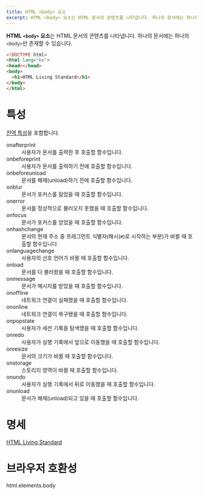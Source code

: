 ```yaml
---
title: HTML <body> 요소
excerpt: HTML <body> 요소는 HTML 문서의 콘텐츠를 나타냅니다. 하나의 문서에는 하나의 <body>만 존재할 수 있습니다.
---
```


**HTML `<body>` 요소**는 HTML 문서의 콘텐츠를 나타냅니다. 하나의 문서에는 하나의 `<body>`만 존재할 수 있습니다.

```html
<!DOCTYPE html>
<html lang="ko">
<head></head>
<body>
  <h1>HTML Living Standard</h1>
</body>
</html>
```

# 특성

[전역 특성](https://developer.mozilla.org/ko/docs/Web/HTML/Global_attributes)을 포함합니다.

<dl>
  <Term>onafterprint</Term>
  <dd>사용자가 문서를 출력한 후 호출할 함수입니다.</dd>
  <Term>onbeforeprint</Term>
  <dd>사용자가 문서를 출력하기 전에 호출할 함수입니다.</dd>
  <Term>onbeforeunload</Term>
  <dd>문서를 해제(unload)하기 전에 호출할 함수입니다.</dd>
  <Term>onblur</Term>
  <dd>문서가 포커스를 잃었을 때 호출할 함수입니다.</dd>
  <Term>onerror</Term>
  <dd>문서를 정상적으로 불러오지 못했을 때 호출할 함수입니다.</dd>
  <Term>onfocus</Term>
  <dd>문서가 포커스를 얻었을 때 호출할 함수입니다.</dd>
  <Term>onhashchange</Term>
  <dd>문서의 현재 주소 중 프래그먼트 식별자(해시(<code>#</code>)로 시작하는 부분)가 바뀔 때 호출할 함수입니다.</dd>
  <Term>onlanguagechange</Term>
  <dd>사용자의 선호 언어가 바뀔 때 호출할 함수입니다.</dd>
  <Term>onload</Term>
  <dd>문서를 다 불러왔을 때 호출할 함수입니다.</dd>
  <Term>onmessage</Term>
  <dd>문서가 메시지를 받았을 때 호출할 함수입니다.</dd>
  <Term>onoffline</Term>
  <dd>네트워크 연결이 실패했을 때 호출할 함수입니다.</dd>
  <Term>ononline</Term>
  <dd>네트워크 연결이 복구됐을 때 호출할 함수입니다.</dd>
  <Term>onpopstate</Term>
  <dd>사용자가 세션 기록을 탐색했을 때 호출할 함수입니다.</dd>
  <Term>onredo</Term>
  <dd>사용자가 실행 기록에서 앞으로 이동했을 때 호출할 함수입니다.</dd>
  <Term>onresize</Term>
  <dd>문서의 크기가 바뀔 때 호출할 함수입니다.</dd>
  <Term>onstorage</Term>
  <dd>스토리지 영역이 바뀔 때 호출할 함수입니다.</dd>
  <Term>onundo</Term>
  <dd>사용자가 실행 기록에서 뒤로 이동했을 때 호출할 함수입니다.</dd>
  <Term>onunload</Term>
  <dd>문서가 해제(unload)되고 있을 때 호출할 함수입니다.</dd>
</dl>

# 명세

[HTML Living Standard](https://html.spec.whatwg.org/multipage/semantics.html#the-body-element)

# 브라우저 호환성

<BrowserCompat>html.elements.body</BrowserCompat>
